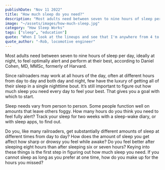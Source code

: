 ```yaml
---
publishDate: "Nov 11 2022"
title: "How much sleep do you need?"
description: "Most adults need between seven to nine hours of sleep per day, ideally at night, to feel optimally alert and perform at their best, according to Daniel Cohen, MD, MMSc, formerly of Harvard."
image: "~/assets/images/how-much-sleep.jpg"
category: "How Sleep Works"
tags: ["sleep", "education"]
quote: "When I look at the lineups and see that I'm anywhere from 4 to 6, maybe 8 hours out, sleep becomes priority one. I'll stop doing everything else at home. The rest of that goes on the back burner, because this is how we make our living. I take my sleep very seriously."
quote_author: "-Rob, locomotive engineer"
---
```

Most adults need between seven to nine hours of sleep per day, ideally at night, to feel optimally alert and perform at their best, according to Daniel Cohen, MD, MMSc, formerly of Harvard.

Since railroaders may work at all hours of the day, often at different hours from day to day and both day and night, few have the luxury of getting all of their sleep in a single nighttime bout. It’s still important to figure out how much sleep you need every day to feel your best. That gives you a goal with which to start.

Sleep needs vary from person to person. Some people function well on amounts that leave others foggy. How many hours do you think you need to feel fully alert? Track your sleep for two weeks with a sleep-wake diary, or with sleep apps, to find out.

Do you, like many railroaders, get substantially different amounts of sleep at different times from day to day? How does the amount of sleep you get affect how sharp or drowsy you feel while awake? Do you feel better after sleeping eight hours than after sleeping six or seven hours? Keying into these things is the first step in figuring out how much sleep you need. If you cannot sleep as long as you prefer at one time, how do you make up for the hours you missed?